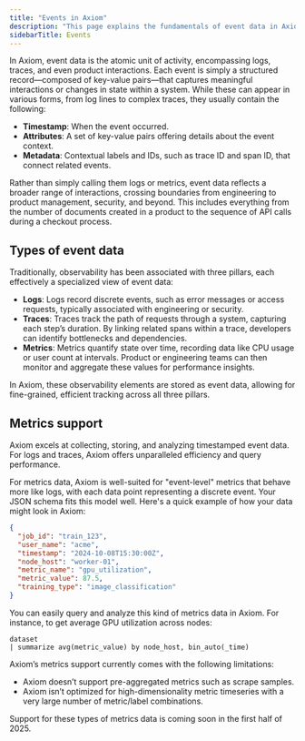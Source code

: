 ```yaml
---
title: "Events in Axiom"
description: "This page explains the fundamentals of event data in Axiom."
sidebarTitle: Events
---
```


In Axiom, event data is the atomic unit of activity, encompassing logs, traces, and even product interactions. Each event is simply a structured record—composed of key-value pairs—that captures meaningful interactions or changes in state within a system. While these can appear in various forms, from log lines to complex traces, they usually contain the following:

- **Timestamp**: When the event occurred.
- **Attributes**: A set of key-value pairs offering details about the event context.
- **Metadata**: Contextual labels and IDs, such as trace ID and span ID, that connect related events.

Rather than simply calling them logs or metrics, event data reflects a broader range of interactions, crossing boundaries from engineering to product management, security, and beyond. This includes everything from the number of documents created in a product to the sequence of API calls during a checkout process.

## Types of event data

Traditionally, observability has been associated with three pillars, each effectively a specialized view of event data:

- **Logs**: Logs record discrete events, such as error messages or access requests, typically associated with engineering or security.
- **Traces**: Traces track the path of requests through a system, capturing each step’s duration. By linking related spans within a trace, developers can identify bottlenecks and dependencies.
- **Metrics**: Metrics quantify state over time, recording data like CPU usage or user count at intervals. Product or engineering teams can then monitor and aggregate these values for performance insights.

In Axiom, these observability elements are stored as event data, allowing for fine-grained, efficient tracking across all three pillars.

## Metrics support

Axiom excels at collecting, storing, and analyzing timestamped event data. For logs and traces, Axiom offers unparalleled efficiency and query performance.

For metrics data, Axiom is well-suited for "event-level" metrics that behave more like logs, with each data point representing a discrete event. Your JSON schema fits this model well. Here's a quick example of how your data might look in Axiom:

```json
{
  "job_id": "train_123",
  "user_name": "acme",
  "timestamp": "2024-10-08T15:30:00Z",
  "node_host": "worker-01",
  "metric_name": "gpu_utilization",
  "metric_value": 87.5,
  "training_type": "image_classification"
}
```

You can easily query and analyze this kind of metrics data in Axiom. For instance, to get average GPU utilization across nodes:

```kusto
dataset
| summarize avg(metric_value) by node_host, bin_auto(_time)
```

Axiom’s metrics support currently comes with the following limitations:
- Axiom doesn’t support pre-aggregated metrics such as scrape samples.
- Axiom isn’t optimized for high-dimensionality metric timeseries with a very large number of metric/label combinations.

Support for these types of metrics data is coming soon in the first half of 2025.